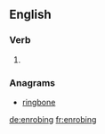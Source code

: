 ==English==

===Verb===
{{head|en|present participle}}

# {{present participle of|enrobe|lang=en|nocat=1}}

===Anagrams===
* [[ringbone#English|ringbone]]

[[de:enrobing]]
[[fr:enrobing]]